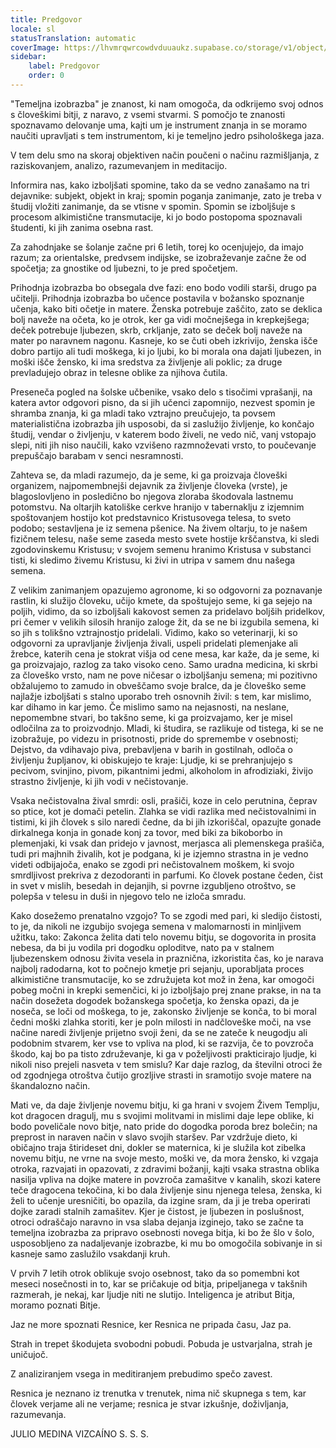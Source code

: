 ```yaml
---
title: Predgovor
locale: sl
statusTranslation: automatic
coverImage: https://lhvmrqwrcowdvduuaukz.supabase.co/storage/v1/object/public/strapi-uploads/small_cover-educacion-fundamental.webp-2d51a7828a2b1309555be27f7e2a61a0.webp
sidebar:
    label: Predgovor
    order: 0
---
```

"Temeljna izobrazba" je znanost, ki nam omogoča, da odkrijemo svoj odnos s človeškimi bitji, z naravo, z vsemi stvarmi. S pomočjo te znanosti spoznavamo delovanje uma, kajti um je instrument znanja in se moramo naučiti upravljati s tem instrumentom, ki je temeljno jedro psihološkega jaza.

V tem delu smo na skoraj objektiven način poučeni o načinu razmišljanja, z raziskovanjem, analizo, razumevanjem in meditacijo.

Informira nas, kako izboljšati spomine, tako da se vedno zanašamo na tri dejavnike: subjekt, objekt in kraj; spomin poganja zanimanje, zato je treba v študij vložiti zanimanje, da se vtisne v spomin. Spomin se izboljšuje s procesom alkimistične transmutacije, ki jo bodo postopoma spoznavali študenti, ki jih zanima osebna rast.

Za zahodnjake se šolanje začne pri 6 letih, torej ko ocenjujejo, da imajo razum; za orientalske, predvsem indijske, se izobraževanje začne že od spočetja; za gnostike od ljubezni, to je pred spočetjem.

Prihodnja izobrazba bo obsegala dve fazi: eno bodo vodili starši, drugo pa učitelji. Prihodnja izobrazba bo učence postavila v božansko spoznanje učenja, kako biti očetje in matere. Ženska potrebuje zaščito, zato se deklica bolj naveže na očeta, ko je otrok, ker ga vidi močnejšega in krepkejšega; deček potrebuje ljubezen, skrb, crkljanje, zato se deček bolj naveže na mater po naravnem nagonu. Kasneje, ko se čuti obeh izkrivijo, ženska išče dobro partijo ali tudi moškega, ki jo ljubi, ko bi morala ona dajati ljubezen, in moški išče žensko, ki ima sredstva za življenje ali poklic; za druge prevladujejo obraz in telesne oblike za njihova čutila.

Preseneča pogled na šolske učbenike, vsako delo s tisočimi vprašanji, na katera avtor odgovori pisno, da si jih učenci zapomnijo, nezvest spomin je shramba znanja, ki ga mladi tako vztrajno preučujejo, ta povsem materialistična izobrazba jih usposobi, da si zaslužijo življenje, ko končajo študij, vendar o življenju, v katerem bodo živeli, ne vedo nič, vanj vstopajo slepi, niti jih niso naučili, kako vzvišeno razmnoževati vrsto, to poučevanje prepuščajo barabam v senci nesramnosti.

Zahteva se, da mladi razumejo, da je seme, ki ga proizvaja človeški organizem, najpomembnejši dejavnik za življenje človeka (vrste), je blagoslovljeno in posledično bo njegova zloraba škodovala lastnemu potomstvu. Na oltarjih katoliške cerkve hranijo v tabernaklju z izjemnim spoštovanjem hostijo kot predstavnico Kristusovega telesa, to sveto podobo; sestavljena je iz semena pšenice. Na živem oltarju, to je našem fizičnem telesu, naše seme zaseda mesto svete hostije krščanstva, ki sledi zgodovinskemu Kristusu; v svojem semenu hranimo Kristusa v substanci tisti, ki sledimo živemu Kristusu, ki živi in utripa v samem dnu našega semena.

Z velikim zanimanjem opazujemo agronome, ki so odgovorni za poznavanje rastlin, ki služijo človeku, učijo kmete, da spoštujejo seme, ki ga sejejo na poljih, vidimo, da so izboljšali kakovost semen za pridelavo boljših pridelkov, pri čemer v velikih silosih hranijo zaloge žit, da se ne bi izgubila semena, ki so jih s tolikšno vztrajnostjo pridelali. Vidimo, kako so veterinarji, ki so odgovorni za upravljanje življenja živali, uspeli pridelati plemenjake ali žrebce, katerih cena je stokrat višja od cene mesa, kar kaže, da je seme, ki ga proizvajajo, razlog za tako visoko ceno. Samo uradna medicina, ki skrbi za človeško vrsto, nam ne pove ničesar o izboljšanju semena; mi pozitivno obžalujemo to zamudo in obveščamo svoje bralce, da je človeško seme najlažje izboljšati s stalno uporabo treh osnovnih živil: s tem, kar mislimo, kar dihamo in kar jemo. Če mislimo samo na nejasnosti, na neslane, nepomembne stvari, bo takšno seme, ki ga proizvajamo, ker je misel odločilna za to proizvodnjo. Mladi, ki študira, se razlikuje od tistega, ki se ne izobražuje, po videzu in prisotnosti, pride do spremembe v osebnosti; Dejstvo, da vdihavajo piva, prebavljena v barih in gostilnah, odloča o življenju župljanov, ki obiskujejo te kraje: Ljudje, ki se prehranjujejo s pecivom, svinjino, pivom, pikantnimi jedmi, alkoholom in afrodiziaki, živijo strastno življenje, ki jih vodi v nečistovanje.

Vsaka nečistovalna žival smrdi: osli, prašiči, koze in celo perutnina, čeprav so ptice, kot je domači petelin. Zlahka se vidi razlika med nečistovalnimi in tistimi, ki jih človek s silo naredi čedne, da bi jih izkoriščal, opazujte gonade dirkalnega konja in gonade konj za tovor, med biki za bikoborbo in plemenjaki, ki vsak dan pridejo v javnost, merjasca ali plemenskega prašiča, tudi pri majhnih živalih, kot je podgana, ki je izjemno strastna in je vedno videti odbijajoča, enako se zgodi pri nečistovalnem moškem, ki svojo smrdljivost prekriva z dezodoranti in parfumi. Ko človek postane čeden, čist in svet v mislih, besedah in dejanjih, si povrne izgubljeno otroštvo, se polepša v telesu in duši in njegovo telo ne izloča smradu.

Kako dosežemo prenatalno vzgojo? To se zgodi med pari, ki sledijo čistosti, to je, da nikoli ne izgubijo svojega semena v malomarnosti in minljivem užitku, tako: Zakonca želita dati telo novemu bitju, se dogovorita in prosita nebesa, da bi ju vodila pri dogodku oploditve, nato pa v stalnem ljubezenskem odnosu živita vesela in praznična, izkoristita čas, ko je narava najbolj radodarna, kot to počnejo kmetje pri sejanju, uporabljata proces alkimistične transmutacije, ko se združujeta kot mož in žena, kar omogoči pobeg močni in krepki semenčici, ki jo izboljšajo prej znane prakse, in na ta način dosežeta dogodek božanskega spočetja, ko ženska opazi, da je noseča, se loči od moškega, to je, zakonsko življenje se konča, to bi moral čedni moški zlahka storiti, ker je poln milosti in nadčloveške moči, na vse načine naredi življenje prijetno svoji ženi, da se ne zateče k neugodju ali podobnim stvarem, ker vse to vpliva na plod, ki se razvija, če to povzroča škodo, kaj bo pa tisto združevanje, ki ga v poželjivosti prakticirajo ljudje, ki nikoli niso prejeli nasveta v tem smislu? Kar daje razlog, da številni otroci že od zgodnjega otroštva čutijo grozljive strasti in sramotijo svoje matere na škandalozno način.

Mati ve, da daje življenje novemu bitju, ki ga hrani v svojem Živem Templju, kot dragocen dragulj, mu s svojimi molitvami in mislimi daje lepe oblike, ki bodo poveličale novo bitje, nato pride do dogodka poroda brez bolečin; na preprost in naraven način v slavo svojih staršev. Par vzdržuje dieto, ki običajno traja štirideset dni, dokler se maternica, ki je služila kot zibelka novemu bitju, ne vrne na svoje mesto, moški ve, da mora žensko, ki vzgaja otroka, razvajati in opazovati, z zdravimi božanji, kajti vsaka strastna oblika nasilja vpliva na dojke matere in povzroča zamašitve v kanalih, skozi katere teče dragocena tekočina, ki bo dala življenje sinu njenega telesa, ženska, ki želi to učenje uresničiti, bo opazila, da izgine sram, da ji je treba operirati dojke zaradi stalnih zamašitev. Kjer je čistost, je ljubezen in poslušnost, otroci odraščajo naravno in vsa slaba dejanja izginejo, tako se začne ta temeljna izobrazba za pripravo osebnosti novega bitja, ki bo že šlo v šolo, usposobljeno za nadaljevanje izobrazbe, ki mu bo omogočila sobivanje in si kasneje samo zaslužilo vsakdanji kruh.

V prvih 7 letih otrok oblikuje svojo osebnost, tako da so pomembni kot meseci nosečnosti in to, kar se pričakuje od bitja, pripeljanega v takšnih razmerah, je nekaj, kar ljudje niti ne slutijo. Inteligenca je atribut Bitja, moramo poznati Bitje.

Jaz ne more spoznati Resnice, ker Resnica ne pripada času, Jaz pa.

Strah in trepet škodujeta svobodni pobudi. Pobuda je ustvarjalna, strah je uničujoč.

Z analiziranjem vsega in meditiranjem prebudimo spečo zavest.

Resnica je neznano iz trenutka v trenutek, nima nič skupnega s tem, kar človek verjame ali ne verjame; resnica je stvar izkušnje, doživljanja, razumevanja.

JULIO MEDINA VIZCAÍNO
S. S. S.

